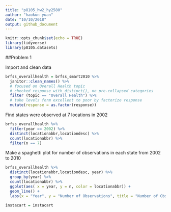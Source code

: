 ```yaml
---
title: "p8105_hw2_hy2580"
author: "haokun yuan"
date: "10/10/2018"
output: github_document
---
```


```r
knitr::opts_chunk$set(echo = TRUE)
library(tidyverse)
library(p8105.datasets)
```

##Problem 1

Import and clean data
```r
brfss_overallhealth = brfss_smart2010 %>%
  janitor::clean_names() %>% 
  # focused on Overall Health topic
  # checked response with distinct(), no pre-collapsed categories
  filter (topic == "Overall Health") %>% 
  # take levels form excellent to poor by factorize response
  mutate(response = as.factor(response))
```

Find states were observed at 7 locations in 2002
```r
brfss_overallhealth %>% 
  filter(year == 2002) %>%
  distinct(locationabbr,locationdesc) %>% 
  count(locationabbr) %>% 
  filter(n == 7)
```

Make a spaghetti plot for number of observations in each state from 2002 to 2010
```r
brfss_overallhealth %>% 
  distinct(locationabbr,locationdesc, year) %>% 
  group_by(year) %>% 
  count(locationabbr) %>% 
  ggplot(aes( x = year, y = n, color = locationabbr)) +
  geom_line() + 
  labs(x = "Year", y = "Number of Observations", title = "Number of Observations in States (U.S.)", subtitle = "(2002-2010)")

```

```r
instacart = instacart

```

